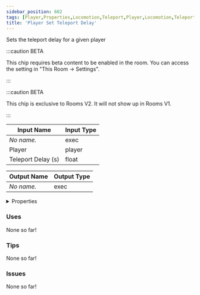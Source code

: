 ```yaml
---
sidebar_position: 602
tags: [Player,Properties,Locomotion,Teleport,Player,Locomotion,Teleport]
title: 'Player Set Teleport Delay'
---
```


Sets the teleport delay for a given player

:::caution BETA

This chip requires beta content to be enabled in the room. You can access the setting in "This Room -> Settings".

:::

:::caution BETA

This chip is exclusive to Rooms V2. It will not show up in Rooms V1.

:::


<EsbSvg />

| Input Name | Input Type |
|-----------|-----------|
| *No name.* | exec |
| Player | player |
| Teleport Delay (s) | float |

| Output Name | Output Type |
|-----------|-----------|
| *No name.* | exec |


<details>
  <summary>Properties</summary>
  <div>
    <div>
    <table>
      <thead>
        <tr>
          <th>Is beta required?</th>
          <th>✅</th>
        </tr>
        <tr>
          <th>Is this chip a trolling risk?</th>
          <th>❌</th>
        </tr>
        <tr>
          <th>Is this chip a role assignment risk?</th>
          <th>❌</th>
        </tr>
        <tr>
          <th>Chip UUID</th>
          <th>0d489d96-de0f-47c0-a629-ab7b22f18a21</th>
        </tr>
      </thead>
    </table>
    </div>
  </div>
</details>

### Uses

None so far!

### Tips

None so far!

### Issues

None so far!